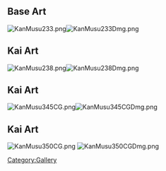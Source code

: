 ==Base Art==
[[File:KanMusu233.png]][[File:KanMusu233Dmg.png]]

==Kai Art==
[[File:KanMusu238.png]][[File:KanMusu238Dmg.png]]

==Kai Art==
[[File:KanMusu345CG.png]][[File:KanMusu345CGDmg.png]]

==Kai Art==
[[File:KanMusu350CG.png]] [[File:KanMusu350CGDmg.png]]

[[Category:Gallery]]